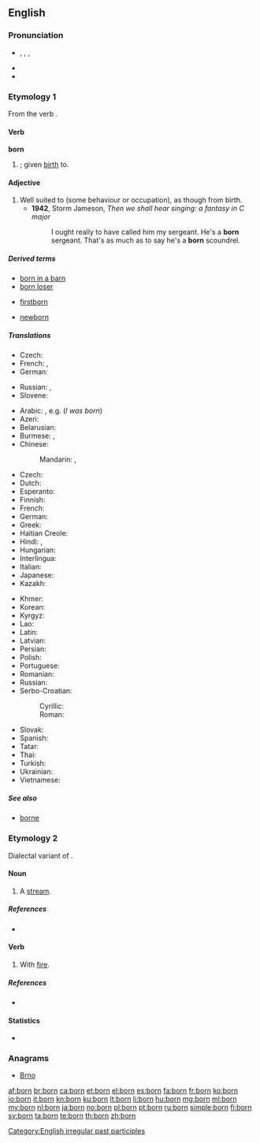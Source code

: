 {{also|Born|börn|børn}}
==English==
{{wikipedia}}

===Pronunciation===
* {{IPA|/ˈbɔː(r)n/}}, {{IPAchar|/bɔən/}}, {{IPAchar|/bɔəɹn/}}, {{X-SAMPA|/"bo:(r)n/}}
* {{audio|en-us-born.ogg|Audio (US)}}
* {{rhymes|ɔː(r)n}}

===Etymology 1===
From the verb {{term|bear|to bear}}.

====Verb====
'''born'''

# {{past participle of|bear|nodot=1}}; given [[birth]] to.

====Adjective====
{{en-adj|-}}

# Well suited to (some behaviour or occupation), as though from birth.
#* '''1942''', Storm Jameson, ''Then we shall hear singing: a fantasy in C major''
#*: I ought really to have called him my sergeant. He's a '''born''' sergeant. That's as much as to say he's a '''born''' scoundrel.

=====Derived terms=====
{{rel-top3|Terms derived from "born"}}
* [[born in a barn]]
* [[born loser]]
{{rel-mid3}}
* [[firstborn]]
{{rel-mid3}}
* [[newborn]]
{{rel-bottom}}

=====Translations=====
{{trans-top|given birth to}}
* Czech: {{t|cs|rozený}}
* French: {{t|fr|né|m}}, {{t+|fr|née|f}}
* German: {{t|de|geboren}}
{{trans-mid}}
* Russian: {{t|ru|рождённый|tr=roždjónnyj}}, {{t|ru|урождённый|tr=uroždjónnyj}} {{qualifier|rare}}
* Slovene: {{t|sl|rojen}}
{{trans-bottom}}

{{trans-top|translations for ''be born''}}
* Arabic: {{qualifier|passive forms of}} {{t|ar|ولد|tr=wálada|sc=Arab}}, e.g. {{t|ar|ولدت|tr=wulidtu|sc=Arab}} (''I was born'')
* Azeri: {{t|az|doğulmaq}}
* Belarusian: {{t|be|нарадзіцца|tr=naradzícca|sc=Cyrl}}
* Burmese: {{t|my|ဖွား|tr=hpwa:|sc=Mymr}}, {{t|my|မွေး|tr=mwei:|sc=Mymr}}
* Chinese:
*: Mandarin: {{t|zh|出生|tr=chūshēng|sc=Hani}}, {{t|zh|出世|tr=chūshì|sc=Hani}}
* Czech: {{t|cs|narodit se}}
* Dutch: {{t|nl|geboren worden}}
* Esperanto: {{t|eo|naskiĝi}}
* Finnish: {{t|fi|syntyä}}
* French: {{t+|fr|naître}}
* German: {{t|de|geboren werden}}
* Greek: {{t|el|γεννιέμαι|tr=genniemai}}
* Haitian Creole: {{tø|ht|fèt}}
* Hindi: {{t|hi|जन्म होना|tr=janma honā|sc=Deva}}, {{t|hi|पैदा होना|tr=paidā honā|sc=Deva}}
* Hungarian: {{t|hu|születik}}
* Interlingua: {{t|ia|nascer}}
* Italian: {{t|it|nascere}}
* Japanese: {{t|ja|生まれる|tr=うまれる, umareru|sc=Jpan}}
* Kazakh: {{t|kk|туу|sc=Cyrl}}
{{trans-mid}}
* Khmer: {{t|km|កើត|tr=kaət|sc=Khmr}}
* Korean: {{t|ko|태어나다|tr=tae-eonada|sc=Kore}}
* Kyrgyz: {{t|ky|чыгуу|tr=çıguu|sc=Cyrl}}
* Lao: {{t|lo|ເກີດ|tr=kəət|sc=Laoo}}
* Latin: {{t|la|nascor}}
* Latvian: {{t|lv|gimti}}
* Persian: {{t|fa|به دنیا آمدن|tr=be donyâ âmadan|sc=fa-Arab}}
* Polish: {{t|pl|urodzić się}}
* Portuguese: {{t|pt|nascer}}
* Romanian: {{t|ro|naște}}
* Russian: {{qualifier|be born}} {{t|ru|родиться|tr=rodít'sja|sc=Cyrl}}
* Serbo-Croatian:
*: Cyrillic: {{t|sh|родити|alt=родити се}}
*: Roman: {{t|sh|roditi|alt=roditi se}}
* Slovak: {{t|sk|narodiť se}}
* Spanish: {{t|es|nacer}}
* Tatar: {{t|tt|яралырга|tr=yaralırğa|sc=Cyrl}}
* Thai: {{t|th|เกิด|tr=gèrt|sc=Thai}}
* Turkish: {{t|tr|doğmak}}
* Ukrainian: {{t|uk|народитися|tr=narodýtysja|sc=Cyrl}}
* Vietnamese: {{t|vi|sinh}}
{{trans-bottom}}

=====See also=====
* [[borne]]

===Etymology 2===
Dialectal variant of {{term|burn}}.

====Noun====
{{en-noun}}

# {{Geordie}} {{alternative spelling of|burn}} A [[stream]].

=====References=====
* {{R:New Geordie Dictionary 1987}}

====Verb====
{{en-verb|borns|bornin|bornt|bornt}}

# {{Geordie}} {{alternative spelling of|burn}} With [[fire]].

=====References=====
* {{R:Dobson & Irwin Newcastle 1970}}

====Statistics====
* {{rank|William|remain|covered|717|born|somewhat|figure|goes}}

===Anagrams===
* [[Brno#English|Brno]]

[[Category:English irregular past participles]]

[[af:born]]
[[br:born]]
[[ca:born]]
[[et:born]]
[[el:born]]
[[es:born]]
[[fa:born]]
[[fr:born]]
[[ko:born]]
[[io:born]]
[[it:born]]
[[kn:born]]
[[ku:born]]
[[lt:born]]
[[li:born]]
[[hu:born]]
[[mg:born]]
[[ml:born]]
[[my:born]]
[[nl:born]]
[[ja:born]]
[[no:born]]
[[pl:born]]
[[pt:born]]
[[ru:born]]
[[simple:born]]
[[fi:born]]
[[sv:born]]
[[ta:born]]
[[te:born]]
[[th:born]]
[[zh:born]]